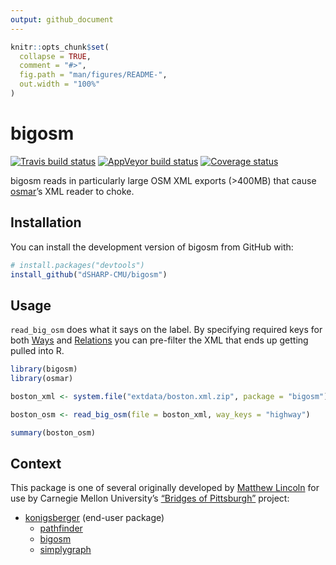 ```yaml
---
output: github_document
---
```


<!-- README.md is generated from README.Rmd. Please edit that file -->

```r
knitr::opts_chunk$set(
  collapse = TRUE,
  comment = "#>",
  fig.path = "man/figures/README-",
  out.width = "100%"
)
```
# bigosm

[![Travis build status](https://travis-ci.org/dSHARP-CMU/bigosm.svg?branch=master)](https://travis-ci.org/dSHARP-CMU/bigosm)
[![AppVeyor build status](https://ci.appveyor.com/api/projects/status/github/dSHARP-CMU/bigosm?branch=master&svg=true)](https://ci.appveyor.com/project/dSHARP-CMU/bigosm)
[![Coverage status](https://codecov.io/gh/dSHARP-CMU/bigosm/branch/master/graph/badge.svg)](https://codecov.io/github/c/bigosm?branch=master)

bigosm reads in particularly large OSM XML exports (>400MB) that cause [osmar]'s XML reader to choke.

## Installation

You can install the development version of bigosm from GitHub with:

```r
# install.packages("devtools")
install_github("dSHARP-CMU/bigosm")
```

## Usage

`read_big_osm` does what it says on the label. By specifying required keys for both [Ways] and [Relations] you can pre-filter the XML that ends up getting pulled into R.

```r
library(bigosm)
library(osmar)
```

```r
boston_xml <- system.file("extdata/boston.xml.zip", package = "bigosm")

boston_osm <- read_big_osm(file = boston_xml, way_keys = "highway")

summary(boston_osm)
```

[osmar]: https://cran.r-project.org/package=osmar

[Ways]: https://wiki.openstreetmap.org/wiki/Way

[Relations]: https://wiki.openstreetmap.org/wiki/Relation

## Context

This package is one of several originally developed by [Matthew Lincoln](https://github.com/mdlincoln) for use by Carnegie Mellon University's ["Bridges of Pittsburgh"](http://bridgesofpittsburgh.net/) project:

- [konigsberger] (end-user package)
  - [pathfinder]
  - [bigosm]
  - [simplygraph]

[konigsberger]: https://dsharp-cmu.github.io/konigsbergr/index.html

[pathfinder]: https://github.com/dSHARP-CMU/pathfinder/

[simplygraph]: https://github.com/dSHARP-CMU/simplygraph

[bigosm]: https://github.com/dSHARP-CMU/bigosm


